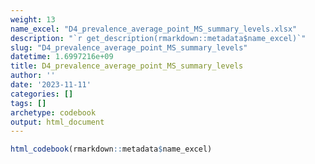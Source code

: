 ```yaml
---
weight: 13
name_excel: "D4_prevalence_average_point_MS_summary_levels.xlsx"
description: "`r get_description(rmarkdown::metadata$name_excel)`"
slug: "D4_prevalence_average_point_MS_summary_levels"
datetime: 1.6997216e+09
title: D4_prevalence_average_point_MS_summary_levels
author: ''
date: '2023-11-11'
categories: []
tags: []
archetype: codebook
output: html_document
---
```


```r
html_codebook(rmarkdown::metadata$name_excel)
```
